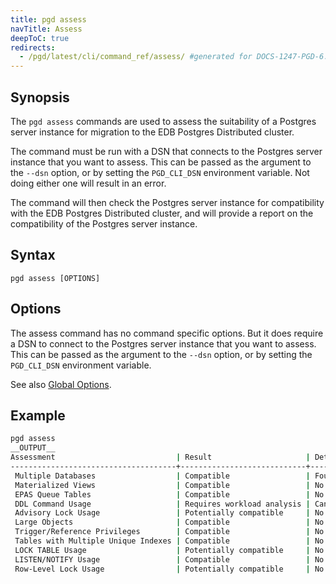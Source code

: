 ```yaml
---
title: pgd assess
navTitle: Assess
deepToC: true
redirects:
  - /pgd/latest/cli/command_ref/assess/ #generated for DOCS-1247-PGD-6.0-Docs
---
```


## Synopsis

The `pgd assess` commands are used to assess the suitability of a Postgres server instance for migration to the EDB Postgres Distributed cluster.

The command must be run with a DSN that connects to the Postgres server instance that you want to assess. This can be passed as the argument to the `--dsn` option, or by setting the `PGD_CLI_DSN` environment variable. Not doing either one will result in an error.

The command will then check the Postgres server instance for compatibility with the EDB Postgres Distributed cluster, and will provide a report on the compatibility of the Postgres server instance.

## Syntax

```plaintext
pgd assess [OPTIONS]
```

## Options

The assess command has no command specific options. But it does require a DSN to connect to the Postgres server instance that you want to assess. This can be passed as the argument to the `--dsn` option, or by setting the `PGD_CLI_DSN` environment variable.

See also [Global Options](/pgd/latest/reference/cli/command_ref/#global-options).

## Example

```bash
pgd assess
__OUTPUT__
Assessment                           | Result                     | Details
-------------------------------------+----------------------------+-----------------------------------------------------------
 Multiple Databases                  | Compatible                 | Found only one user database
 Materialized Views                  | Compatible                 | No materialized views found
 EPAS Queue Tables                   | Compatible                 | No EPAS Queue Tables found
 DDL Command Usage                   | Requires workload analysis | Cannot be checked automatically at this time
 Advisory Lock Usage                 | Potentially compatible     | No advisory lock commands found in pg_stat_statements
 Large Objects                       | Compatible                 | No large objects found
 Trigger/Reference Privileges        | Compatible                 | No triggers with incompatible privileges found
 Tables with Multiple Unique Indexes | Compatible                 | No tables with multiple unique indexes found
 LOCK TABLE Usage                    | Potentially compatible     | No LOCK TABLE usage found in pg_stat_statements
 LISTEN/NOTIFY Usage                 | Compatible                 | No LISTEN/NOTIFY usage found in pg_stat_statements
 Row-Level Lock Usage                | Potentially compatible     | No row-level locking commands found in pg_stat_statements
